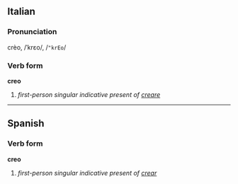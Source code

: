 ==Italian==
===Pronunciation===
crèo, /ˈkrɛo/, /<tt>"krEo</tt>/
===Verb form===
'''creo'''

# ''first-person singular indicative present of [[creare]]''

----

==Spanish==
===Verb form===
'''creo'''

# ''first-person singular indicative present of [[crear]]''